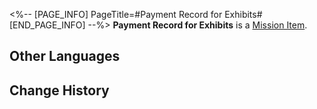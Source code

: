 <%-- [PAGE_INFO]
PageTitle=#Payment Record for Exhibits#
[END_PAGE_INFO] --%>
{{Item Infobox
|id          = 140248
|image       = Item Payment Record for Exhibits.png{{subst:void|<!--$UPLOAD:<<SpriteOutput/ItemFigures/140254.png>-<Item Payment Record for Exhibits.png>-<Item Icons>>-->}}
|type        = Mission Item
|invCategory = Missions
|rarity      = 3
|effect      = 
|description = Dock Worker A-Feng's payment record. The record shows recently received credit remitted by the Interastral Peace Corporation, spaced out over several installments.
}}
'''Payment Record for Exhibits''' is a [[Mission Item]].

==Other Languages==
{{Other Languages
|en   = Payment Record for Exhibits
|zhs  = 证物收支记录
|zht  = 證物進出紀錄
|ja   = 証拠品・収支記録
|ko   = 증거물 입출 기록
|es   = Registro de ingresos y pagos
|fr   = Relevé de compte
|ru   = Платёжная ведомость
|th   = บันทึกหลักฐานข้อมูลรายรับรายจ่าย
|vi   = Nhật Ký Giao Dịch Vật Chứng
|de   = Zahlungsaufzeichnungen für Ausstellungsstücke
|id   = Catatan Penerimaan dan Pengeluaran Barang Bukti
|pt   = Registro de Pagamento das Obras
}}

==Change History==
{{Change History|1.3}}